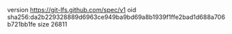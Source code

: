 version https://git-lfs.github.com/spec/v1
oid sha256:da2b229328889d6963ce949ba9bd69a8b1939f1ffe2bad1d688a706b721bb1fe
size 26811
